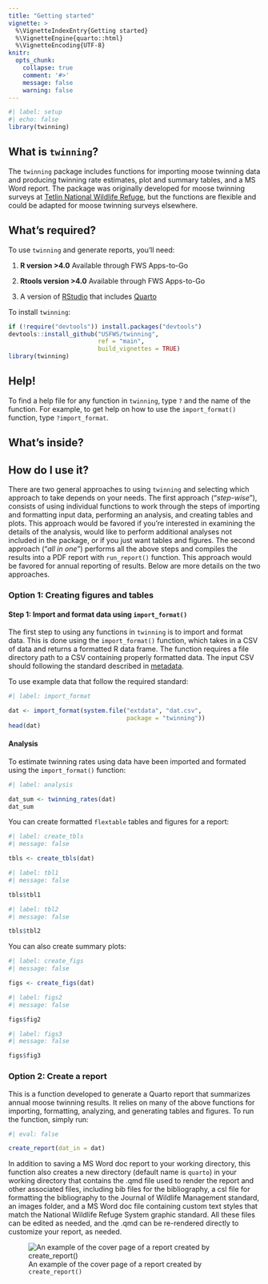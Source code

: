 ```yaml
---
title: "Getting started"
vignette: >
  %\VignetteIndexEntry{Getting started}
  %\VignetteEngine{quarto::html}
  %\VignetteEncoding{UTF-8}
knitr:
  opts_chunk:
    collapse: true
    comment: '#>'
    message: false
    warning: false
---
```


```r
#| label: setup
#| echo: false
library(twinning)
```

## What is `twinning`?

The `twinning` package includes functions for importing moose twinning data and producing twinning rate estimates, plot and summary tables, and a MS Word report. The package was originally developed for moose twinning surveys at [Tetlin National Wildlife Refuge](https://iris.fws.gov/APPS/ServCat/Reference/Profile/145850), but the functions are flexible and could be adapted for moose twinning surveys elsewhere. 

## What's required?

To use `twinning` and generate reports, you’ll need:

1.  **R version \>4.0** Available through FWS Apps-to-Go

2.  **Rtools version \>4.0** Available through FWS Apps-to-Go

3. A version of [RStudio](https://posit.co/download/rstudio-desktop/) that includes [Quarto](https://quarto.org/)

To install `twinning`:  

``` r
if (!require("devtools")) install.packages("devtools")  
devtools::install_github("USFWS/twinning", 
                         ref = "main", 
                         build_vignettes = TRUE)  
library(twinning)
```

## Help!

To find a help file for any function in `twinning`, type `?` and the name of the function. For example, to get help on how to use the `import_format()` function, type `?import_format`. 


## What's inside?

## How do I use it?  
There are two general approaches to using `twinning` and selecting which approach to take depends on your needs. The first approach ("*step-wise*"), consists of using individual functions to work through the steps of importing and formatting input data, performing an analysis, and creating tables and plots. This approach would be favored if you're interested in examining the details of the analysis, would like to perform additional analyses not included in the package, or if you just want tables and figures. The second approach ("*all in one*") performs all the above steps and compiles the results into a PDF report with `run_report()` function. This approach would be favored for annual reporting of results. Below are more details on the two approaches.


### Option 1: Creating figures and tables

#### Step 1: Import and format data using `import_format()`
The first step to using any functions in `twinning` is to import and format data. This is done using the `import_format()` function, which takes in a CSV of data and returns a formatted R data frame. The function requires a file directory path to a CSV containing properly formatted data. The input CSV should following the standard described in [metadata](https://iris.fws.gov/APPS/ServCat/Reference/Profile/179584).

To use example data that follow the required standard:

``` r
#| label: import_format

dat <- import_format(system.file("extdata", "dat.csv", 
                                 package = "twinning"))
head(dat)
```


#### Analysis

To estimate twinning rates using data have been imported and formated using the `import_format()` function:

``` r
#| label: analysis

dat_sum <- twinning_rates(dat)
dat_sum
```

You can create formatted `flextable` tables and figures for a report:

``` r
#| label: create_tbls
#| message: false

tbls <- create_tbls(dat)
```

``` r
#| label: tbl1
#| message: false

tbls$tbl1
```

``` r
#| label: tbl2
#| message: false

tbls$tbl2
```

You can also create summary plots:

``` r
#| label: create_figs
#| message: false

figs <- create_figs(dat)
```

``` r
#| label: figs2
#| message: false

figs$fig2
```

``` r
#| label: figs3
#| message: false

figs$fig3
```


### Option 2: Create a report
This is a function developed to generate a Quarto report that summarizes annual moose twinning results. It relies on many of the above functions for importing, formatting, analyzing, and generating tables and figures. To run the function, simply run:
```r
#| eval: false

create_report(dat_in = dat)
```

In addition to saving a MS Word doc report to your working directory, this function also creates a new directory (default name is `quarto`) in your working directory that contains the .qmd file used to render the report and other associated files, including bib files for the bibliography, a csl file for formatting the bibliography to the Journal of Wildlife Management standard, an images folder, and a MS Word doc file containing custom text styles that match the National Wildlife Refuge System graphic standard. All these files can be edited as needed, and the .qmd can be re-rendered directly to customize your report, as needed.

![An example of the cover page of a report created by `create_report()`](./images/report.png)
